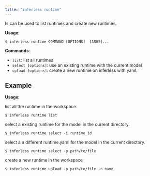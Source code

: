 ```yaml
---
title: "inferless runtime"
---
```


Is can be used to list runtimes and create new runtimes.

**Usage**:

```console
$ inferless runtime COMMAND [OPTIONS]  [ARGS]...
```

**Commands**:

* `list`: list all runtimes.
* `select [options]`: use an existing runtime with the current model
* `upload [options]`: create a new runtime on inferless with yaml.


## Example

**Usage**:

list all the runtime in the workspace.

```console
$ inferless runtime list 
```

select a existing runtime for the model in the current directory.

```console
$ inferless runtime select -i runtime_id
```

select a a different runtime.yaml for the model in the current directory.

```console
$ inferless runtime select -p path/to/file
```

create a new runtime in the workspace

```console
$ inferless runtime upload -p path/to/file -n name
```
